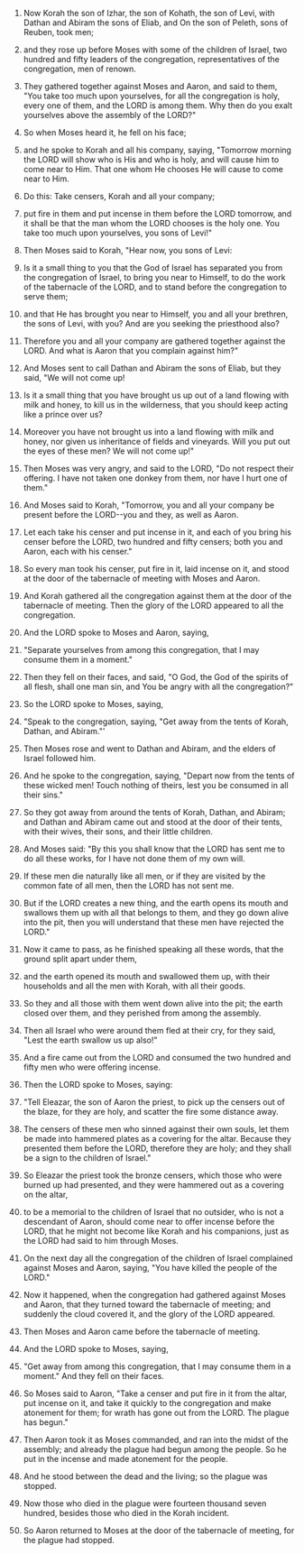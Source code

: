 
1. Now Korah the son of Izhar, the son of Kohath, the son of Levi, with Dathan and Abiram the sons of Eliab, and On the son of Peleth, sons of Reuben, took men;

2. and they rose up before Moses with some of the children of Israel, two hundred and fifty leaders of the congregation, representatives of the congregation, men of renown.

3. They gathered together against Moses and Aaron, and said to them, "You take too much upon yourselves, for all the congregation is holy, every one of them, and the LORD is among them. Why then do you exalt yourselves above the assembly of the LORD?"

4. So when Moses heard it, he fell on his face;

5. and he spoke to Korah and all his company, saying, "Tomorrow morning the LORD will show who is His and who is holy, and will cause him to come near to Him. That one whom He chooses He will cause to come near to Him.

6. Do this: Take censers, Korah and all your company;

7. put fire in them and put incense in them before the LORD tomorrow, and it shall be that the man whom the LORD chooses is the holy one. You take too much upon yourselves, you sons of Levi!"

8. Then Moses said to Korah, "Hear now, you sons of Levi:

9. Is it a small thing to you that the God of Israel has separated you from the congregation of Israel, to bring you near to Himself, to do the work of the tabernacle of the LORD, and to stand before the congregation to serve them;

10. and that He has brought you near to Himself, you and all your brethren, the sons of Levi, with you? And are you seeking the priesthood also?

11. Therefore you and all your company are gathered together against the LORD. And what is Aaron that you complain against him?"

12. And Moses sent to call Dathan and Abiram the sons of Eliab, but they said, "We will not come up!

13. Is it a small thing that you have brought us up out of a land flowing with milk and honey, to kill us in the wilderness, that you should keep acting like a prince over us?

14. Moreover you have not brought us into a land flowing with milk and honey, nor given us inheritance of fields and vineyards. Will you put out the eyes of these men? We will not come up!"

15. Then Moses was very angry, and said to the LORD, "Do not respect their offering. I have not taken one donkey from them, nor have I hurt one of them."

16. And Moses said to Korah, "Tomorrow, you and all your company be present before the LORD--you and they, as well as Aaron.

17. Let each take his censer and put incense in it, and each of you bring his censer before the LORD, two hundred and fifty censers; both you and Aaron, each with his censer."

18. So every man took his censer, put fire in it, laid incense on it, and stood at the door of the tabernacle of meeting with Moses and Aaron.

19. And Korah gathered all the congregation against them at the door of the tabernacle of meeting. Then the glory of the LORD appeared to all the congregation.

20. And the LORD spoke to Moses and Aaron, saying,

21. "Separate yourselves from among this congregation, that I may consume them in a moment."

22. Then they fell on their faces, and said, "O God, the God of the spirits of all flesh, shall one man sin, and You be angry with all the congregation?"

23. So the LORD spoke to Moses, saying,

24. "Speak to the congregation, saying, "Get away from the tents of Korah, Dathan, and Abiram."'

25. Then Moses rose and went to Dathan and Abiram, and the elders of Israel followed him.

26. And he spoke to the congregation, saying, "Depart now from the tents of these wicked men! Touch nothing of theirs, lest you be consumed in all their sins."

27. So they got away from around the tents of Korah, Dathan, and Abiram; and Dathan and Abiram came out and stood at the door of their tents, with their wives, their sons, and their little children.

28. And Moses said: "By this you shall know that the LORD has sent me to do all these works, for I have not done them of my own will.

29. If these men die naturally like all men, or if they are visited by the common fate of all men, then the LORD has not sent me.

30. But if the LORD creates a new thing, and the earth opens its mouth and swallows them up with all that belongs to them, and they go down alive into the pit, then you will understand that these men have rejected the LORD."

31. Now it came to pass, as he finished speaking all these words, that the ground split apart under them,

32. and the earth opened its mouth and swallowed them up, with their households and all the men with Korah, with all their goods.

33. So they and all those with them went down alive into the pit; the earth closed over them, and they perished from among the assembly.

34. Then all Israel who were around them fled at their cry, for they said, "Lest the earth swallow us up also!"

35. And a fire came out from the LORD and consumed the two hundred and fifty men who were offering incense.

36. Then the LORD spoke to Moses, saying:

37. "Tell Eleazar, the son of Aaron the priest, to pick up the censers out of the blaze, for they are holy, and scatter the fire some distance away.

38. The censers of these men who sinned against their own souls, let them be made into hammered plates as a covering for the altar. Because they presented them before the LORD, therefore they are holy; and they shall be a sign to the children of Israel."

39. So Eleazar the priest took the bronze censers, which those who were burned up had presented, and they were hammered out as a covering on the altar,

40. to be a memorial to the children of Israel that no outsider, who is not a descendant of Aaron, should come near to offer incense before the LORD, that he might not become like Korah and his companions, just as the LORD had said to him through Moses.

41. On the next day all the congregation of the children of Israel complained against Moses and Aaron, saying, "You have killed the people of the LORD."

42. Now it happened, when the congregation had gathered against Moses and Aaron, that they turned toward the tabernacle of meeting; and suddenly the cloud covered it, and the glory of the LORD appeared.

43. Then Moses and Aaron came before the tabernacle of meeting.

44. And the LORD spoke to Moses, saying,

45. "Get away from among this congregation, that I may consume them in a moment." And they fell on their faces.

46. So Moses said to Aaron, "Take a censer and put fire in it from the altar, put incense on it, and take it quickly to the congregation and make atonement for them; for wrath has gone out from the LORD. The plague has begun."

47. Then Aaron took it as Moses commanded, and ran into the midst of the assembly; and already the plague had begun among the people. So he put in the incense and made atonement for the people.

48. And he stood between the dead and the living; so the plague was stopped.

49. Now those who died in the plague were fourteen thousand seven hundred, besides those who died in the Korah incident.

50. So Aaron returned to Moses at the door of the tabernacle of meeting, for the plague had stopped.


